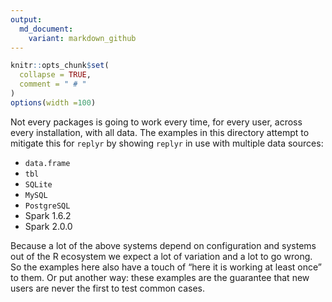 ```yaml
---
output:
  md_document:
    variant: markdown_github
---
```



<!-- Generated from .Rmd. Please edit that file -->

```r
knitr::opts_chunk$set(
  collapse = TRUE,
  comment = " # "
)
options(width =100)
```


Not every packages is going to work every time, for every user, across every installation, with all data.  The examples in this directory attempt to mitigate this for `replyr` by showing `replyr` in use with multiple data sources:

 * `data.frame`
 * `tbl`
 * `SQLite`
 * `MySQL`
 * `PostgreSQL`
 * Spark 1.6.2
 * Spark 2.0.0

Because a lot of the above systems depend on configuration and systems out of the R ecosystem we expect a lot of variation and a lot to go wrong.  So the examples here also have a touch of "here it is working at least once" to them.  Or put another way: these examples are the guarantee that new users are never the first to test common cases.

